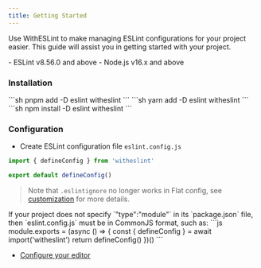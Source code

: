 ```yaml
---
title: Getting Started
---
```


Use WithESLint to make managing ESLint configurations for your project easier. This guide will assist you in getting started with your project.

<Aside type="danger" title="Requirements">
  - ESLint v8.56.0 and above
  - Node.js v16.x and above
</Aside>

### Installation

<Tabs>
  <TabItem label="pnpm">
  ```sh
  pnpm add -D eslint witheslint
  ```
  </TabItem>
  <TabItem label="yarn">
  ```sh
  yarn add -D eslint witheslint
  ```
  </TabItem>
  <TabItem label="npm">
  ```sh
  npm install -D eslint witheslint
  ```
  </TabItem>
</Tabs>

### Configuration

- Create ESLint configuration file `eslint.config.js`

```js
import { defineConfig } from 'witheslint'

export default defineConfig()
```
> Note that `.eslintignore` no longer works in Flat config, see [customization](/guides/customization) for more details.

<Aside type="caution" title="Warning">
  If your project does not specify `"type":"module"` in its `package.json` file, then `eslint.config.js` must be in CommonJS format, such as:
  ```js
  module.exports = (async () => {
    const { defineConfig } = await import('witheslint')
    return defineConfig()
  })()
  ```
</Aside>

- [Configure your editor](/guides/ide-support)

